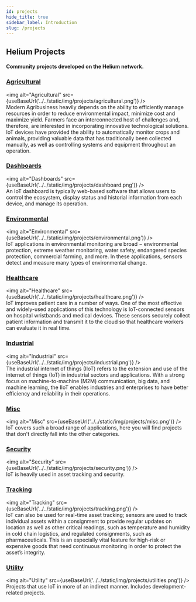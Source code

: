 ```yaml
---
id: projects 
hide_title: true
sidebar_label: Introduction
slug: /projects
---
```



## Helium Projects
#### Community projects developed on the Helium network.

### [Agricultural](/docs/projects/agricultural)
<img alt="Agricultural" src={useBaseUrl('../../static/img/projects/agricultural.png')} /><br/>
Modern Agribusiness heavily depends on the ability to efficiently manage resources in order to reduce environmental impact, minimize cost and maximize yield. Farmers face an interconnected host of challenges and, therefore, are interested in incorporating innovative technological solutions. IoT devices have provided the ability to automatically monitor crops and animals, providing valuable data that has traditionally been collected manually, as well as controlling systems and equipment throughout an operation.

### [Dashboards](/docs/projects/dashboards)
<img alt="Dashboards" src={useBaseUrl('../../static/img/projects/dashboard.png')} /><br/>
An IoT dashboard is typically web-based software that allows users to control the ecosystem, display status and historial information from each device, and manage its operation.

### [Environmental](/docs/projects/environmental)
<img alt="Environmental" src={useBaseUrl('../../static/img/projects/environmental.png')} /><br/>
IoT applications in environmental monitoring are broad − environmental protection, extreme weather monitoring, water safety, endangered species protection, commercial farming, and more. In these applications, sensors detect and measure many types of environmental change.

### [Healthcare](/docs/projects/healthcare)
<img alt="Healthcare" src={useBaseUrl('../../static/img/projects/healthcare.png')} /><br/>
IoT improves patient care in a number of ways. One of the most effective and widely-used applications of this technology is IoT-connected sensors on hospital wristbands and medical devices. These sensors securely collect patient information and transmit it to the cloud so that healthcare workers can evaluate it in real time.

### [Industrial](/docs/projects/industrial)
<img alt="Industrial" src={useBaseUrl('../../static/img/projects/industrial.png')} /><br/>
The industrial internet of things (IIoT) refers to the extension and use of the internet of things (IoT) in industrial sectors and applications. With a strong focus on machine-to-machine (M2M) communication, big data, and machine learning, the IIoT enables industries and enterprises to have better efficiency and reliability in their operations.

### [Misc](/docs/projects/misc)
<img alt="Misc" src={useBaseUrl('../../static/img/projects/misc.png')} /><br/>
IoT covers such a broad range of applications, here you will find projects that don't directly fall into the other categories.

### [Security](/docs/projects/security)
<img alt="Security" src={useBaseUrl('../../static/img/projects/security.png')} /><br/>
IoT is heavily used in asset tracking and security.

### [Tracking](/docs/projects/tracking)
<img alt="Tracking" src={useBaseUrl('../../static/img/projects/tracking.png')} /><br/>
IoT can also be used for real-time asset tracking; sensors are used to track individual assets within a consignment to provide regular updates on location as well as other critical readings, such as temperature and humidity in cold chain logistics, and regulated consignments, such as pharmaceuticals. This is an especially vital feature for high-risk or expensive goods that need continuous monitoring in order to protect the asset’s integrity.

### [Utility](/docs/projects/utility)
<img alt="Utility" src={useBaseUrl('../../static/img/projects/utilities.png')} /><br/>
Projects that use IoT in more of an indirect manner. Includes development-related projects.
